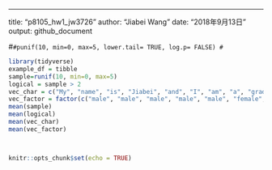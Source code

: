 ---
title: "p8105_hw1_jw3726"
author: "Jiabei Wang"
date: "2018年9月13日"
output: github_document

#```
#punif(10, min=0, max=5, lower.tail= TRUE, log.p= FALSE)
#```
```r
library(tidyverse)
example_df = tibble
sample=runif(10, min=0, max=5)
logical = sample > 2
vec_char = c("My", "name", "is", "Jiabei", "and", "I", "am", "a", "graduate", "student")
vec_factor = factor(c("male", "male", "male", "male", "male", "female", "female", "female", "female", "female"))
mean(sample)
mean(logical)
mean(vec_char)
mean(vec_factor)




```







```r
knitr::opts_chunk$set(echo = TRUE)
```

